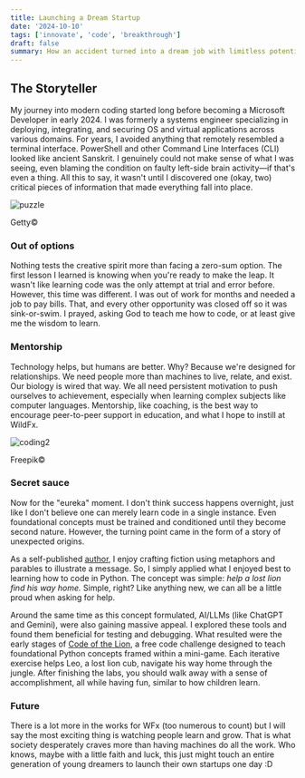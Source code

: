 ```yaml
---
title: Launching a Dream Startup
date: '2024-10-10'
tags: ['innovate', 'code', 'breakthrough']
draft: false
summary: How an accident turned into a dream job with limitless potential. 
---
```


## The Storyteller

My journey into modern coding started long before becoming a Microsoft Developer in early 2024. I was formerly a systems engineer specializing in deploying, integrating, and securing OS and virtual applications across various domains. For years, I avoided anything that remotely resembled a terminal interface. PowerShell and other Command Line Interfaces (CLI) looked like ancient Sanskrit. I genuinely could not make sense of what I was seeing, even blaming the condition on faulty left-side brain activity—if that's even a thing. All this to say, it wasn't until I discovered one (okay, two) critical pieces of information that made everything fall into place.

<div style={{ textAlign: 'center' }}>
  <img src="/static/images/puzzle.png" alt="puzzle" />
  <p>Getty©</p>
</div>

### Out of options

Nothing tests the creative spirit more than facing a zero-sum option. The first lesson I learned is knowing when you're ready to make the leap. It wasn't like learning code was the only attempt at trial and error before. However, this time was different. I was out of work for months and needed a job to pay bills. That, and every other opportunity was closed off so it was sink-or-swim. I prayed, asking God to teach me how to code, or at least give me the wisdom to learn.

### Mentorship

Technology helps, but humans are better. Why? Because we're designed for relationships. We need people more than machines to live, relate, and exist. Our biology is wired that way. We all need persistent motivation to push ourselves to achievement, especially when learning complex subjects like computer languages. Mentorship, like coaching, is the best way to encourage peer-to-peer support in education, and what I hope to instill at WildFx.

<div style={{ textAlign: 'center' }}>
  <img src="/static/images/coding2.png" alt="coding2" />
  <p>Freepik©</p>
</div>

### Secret sauce

Now for the "eureka" moment. I don't think success happens overnight, just like I don't believe one can merely learn code in a single instance. Even foundational concepts must be trained and conditioned until they become second nature. However, the turning point came in the form of a story of unexpected origins.

As a self-published <a href="https://prodigalhouse.net/" target="_blank">author</a>, I enjoy crafting fiction using metaphors and parables to illustrate a message. So, I simply applied what I enjoyed best to learning how to code in Python. The concept was simple: <i>help a lost lion find his way home.</i> Simple, right? Like anything new, we can all be a little proud when asking for help.

Around the same time as this concept formulated, AI/LLMs (like ChatGPT and Gemini), were also gaining massive appeal. I explored these tools and found them beneficial for testing and debugging. What resulted were the early stages of <a href="/blog/code-of-the-lion" target="_blank">Code of the Lion</a>, a free code challenge designed to teach foundational Python concepts framed within a mini-game. Each iterative exercise helps Leo, a lost lion cub, navigate his way home through the jungle. After finishing the labs, you should walk away with a sense of accomplishment, all while having fun, similar to how children learn.

### Future

There is a lot more in the works for WFx (too numerous to count) but I will say the most exciting thing is watching people learn and grow. That is what society desperately craves more than having machines do all the work. Who knows, maybe with a little faith and luck, this just might touch an entire generation of young dreamers to launch their own startups one day :D
